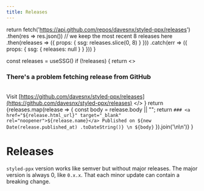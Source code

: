 ```yaml
---
title: Releases
---
```



  return fetch('https://api.github.com/repos/davesnx/styled-ppx/releases')
    .then(res => res.json())
    // we keep the most recent 8 releases here
    .then(releases => ({ props: { ssg: releases.slice(0, 8) } }))
    .catch(err => ({ props: { ssg: { releases: null } } }))
}

  const releases = useSSG()
  if (!releases) {
    return <>
      <h3>There's a problem fetching release from GitHub</h3>
      <br/>
      <Markdown>
        Visit [https://github.com/davesnx/styled-ppx/releases](https://github.com/davesnx/styled-ppx/releases)
      </Markdown>
    </>
  }
  return <Markdown>{releases.map(release => {
    const body = release.body || "";
    return `### <a href="${release.html_url}" target="_blank" rel="noopener">${release.name}</a>
Published on ${new Date(release.published_at) .toDateString()}
\n
${body}`
  }).join('\n\n')}</Markdown>
}

# Releases

`styled-ppx` version works like semver but without major releases. The major version is always 0, like `0.x.x`. That each minor update can contain a breaking change.

<ReleasesRenderer />
